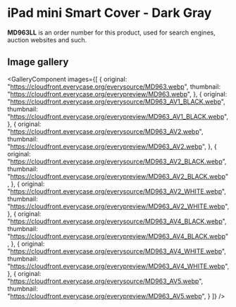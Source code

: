
# iPad mini Smart Cover - Dark Gray

<Callout type='info' emoji='👉🏻'>**MD963LL** is an order number for this product, used for search engines, auction websites and such.</Callout>

## Image gallery

<GalleryComponent
    images={[
      {
        original: "https://cloudfront.everycase.org/everysource/MD963.webp",
        thumbnail: "https://cloudfront.everycase.org/everypreview/MD963.webp",
      },
      {
        original: "https://cloudfront.everycase.org/everysource/MD963_AV1_BLACK.webp",
        thumbnail: "https://cloudfront.everycase.org/everypreview/MD963_AV1_BLACK.webp",
      },
      {
        original: "https://cloudfront.everycase.org/everysource/MD963_AV2.webp",
        thumbnail: "https://cloudfront.everycase.org/everypreview/MD963_AV2.webp",
      },
      {
        original: "https://cloudfront.everycase.org/everysource/MD963_AV2_BLACK.webp",
        thumbnail: "https://cloudfront.everycase.org/everypreview/MD963_AV2_BLACK.webp",
      },
      {
        original: "https://cloudfront.everycase.org/everysource/MD963_AV2_WHITE.webp",
        thumbnail: "https://cloudfront.everycase.org/everypreview/MD963_AV2_WHITE.webp",
      },
      {
        original: "https://cloudfront.everycase.org/everysource/MD963_AV4_BLACK.webp",
        thumbnail: "https://cloudfront.everycase.org/everypreview/MD963_AV4_BLACK.webp",
      },
      {
        original: "https://cloudfront.everycase.org/everysource/MD963_AV4_WHITE.webp",
        thumbnail: "https://cloudfront.everycase.org/everypreview/MD963_AV4_WHITE.webp",
      },
      {
        original: "https://cloudfront.everycase.org/everysource/MD963_AV5.webp",
        thumbnail: "https://cloudfront.everycase.org/everypreview/MD963_AV5.webp",
      }
    ]}
  />
